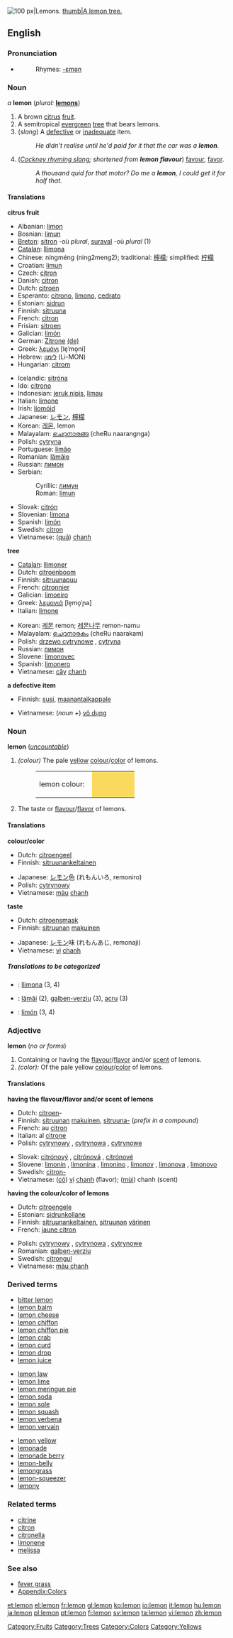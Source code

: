 {{wikipedia}}
[[Image:Lemon.jpg|thumb|right|100 px|Lemons.]]
[[image:Lemon tree Berkeley.JPG|thumb|A lemon tree.]]
==English==

===Pronunciation===
*{{IPA|/ˈlemən/}}
*:Rhymes: [[Rhymes:English:-ɛmən|-ɛmən]]

===Noun===
''a'' '''lemon''' (''plural:'' '''[[lemons]]''')

# A brown [[citrus]] [[fruit]].
# A semitropical [[evergreen]] [[tree]] that bears lemons.
# (''slang'') A [[defective]] or [[inadequate]] item.
#:''He didn't realise until he'd paid for it that the car was a '''lemon'''.''
# (''[[Cockney rhyming slang]]; shortened from '''lemon flavour''''') [[favour]], [[favor]].
#:''A thousand quid for that motor? Do me a '''lemon''', I could get it for half that.''

====Translations====

'''citrus fruit'''
{{Top}}
*Albanian: [[limon]] {{m}}
*Bosnian: [[limun]] {{m}}
*[[Breton]]: [[sitron]] {{m}} -où ''plural'', [[suraval]] {{m}} -où ''plural'' (1)
*[[Catalan]]: [[llimona]] {{f}}
*Chinese: níngméng (ning2meng2); traditional: [[檸檬]]; simplified: [[柠檬]]
*Croatian: [[limun]] {{m}}
*Czech: [[citron]]
*Danish: [[citron#Danish|citron]]
*Dutch: [[citroen]] {{f}}
*Esperanto: [[citrono]], [[limono]], [[cedrato]]
*Estonian: [[sidrun]]
*Finnish: [[sitruuna]]
*French: [[citron#French|citron]] {{m}}
*Frisian: [[sitroen]]
*Galician: [[limón]] {{m}}
*German: [[Zitrone]] [[:de:Zitrone| (de)]] {{f}}
*Greek: [[λεμόνι]] [le̞ˈmo̞ni] {{n}}
*Hebrew: [[לימון]] (Li-MON) {{m}}
*Hungarian: [[citrom]]
{{mid}}
*Icelandic: [[sítróna]]
*Ido: [[citrono]]
*Indonesian: [[jeruk nipis]], [[limau]]
*Italian: [[limone]] {{m}}
*Irish: [[líomóid]] {{f}}
*Japanese: [[レモン]], [[檸檬]]
*Korean: [[레몬]], lemon
*Malayalam: [[ചെറുനാരങ്ങ]] (cheRu naarangnga)
*Polish: [[cytryna]] {{f}}
*Portuguese: [[limão]]
*Romanian: [[lămâie]] {{f}}
*Russian: [[лимон]] {{m}}
*Serbian:
*:Cyrillic: [[лимун]] {{m}}
*:Roman: [[limun]] {{m}}
*Slovak: [[citrón#Slovak|citrón]] {{m}}
*Slovenian: [[limona]] {{f}}
*Spanish: [[limón]] {{m}}
*Swedish: [[citron]] {{c}}
*Vietnamese: ([[quả]]) [[chanh]]
{{Bottom}}

'''tree'''
{{Top}}
*[[Catalan]]: [[llimoner]] {{m}}
*Dutch: [[citroenboom]]
*Finnish: [[sitruunapuu]]
*French: [[citronnier]] {{m}}
*Galician: [[limoeiro]] {{m}}
*Greek: [[λεμονιά]] [le̞mo̞ˈɲa] {{f}}
*Italian: [[limone]] {{m}}
{{mid}}
*Korean: [[레몬]] remon; [[레몬나무]] remon-namu
*Malayalam: [[ചെറുനാരകം]] (cheRu naarakam)
*Polish: [[drzewo cytrynowe]] {{f}}, [[cytryna]] {{f}}
*Russian: [[лимон]] {{m}}
*Slovene: [[limonovec]] {{m}}
*Spanish: [[limonero]] {{m}}
*Vietnamese: [[cây]] [[chanh]]
{{Bottom}}

'''a defective item'''
{{Top}}
*Finnish: [[susi]], [[maanantaikappale]]
{{Mid}}
*Vietnamese: (''noun +'') [[vô dụng]]
{{Bottom}}

===Noun===
'''lemon''' (''[[uncountable]]'')

# ''(colour)'' The pale [[yellow]] [[colour]]/[[color]] of lemons.
#:<table><tr><td>lemon colour: &nbsp;</td><td bgcolor="#FADA5E" width="80">&nbsp; </td></tr></table>
# The taste or [[flavour]]/[[flavor]] of lemons.

====Translations====

'''colour/color'''
{{Top}}
*Dutch: [[citroengeel]]
*Finnish: [[sitruunankeltainen]]
{{Mid}}
*Japanese: [[レモン]]色 (れもんいろ, remoniro)
*Polish: [[cytrynowy]] {{m}}
*Vietnamese: [[màu]] [[chanh]]
{{Bottom}}

'''taste'''
{{Top}}
*Dutch: [[citroensmaak]]
*Finnish: [[sitruuna|sitruunan]] [[makuinen]]
{{Mid}}
*Japanese: [[レモン]]味 (れもんあじ, remonaji)
*Vietnamese: [[vị]] [[chanh]]
{{Bottom}}

=====Translations to be categorized=====
{{checktrans}}
<!--Remove this section once all of the translations below have been moved into the tables above.-->

*{{ttbc|Catalan}}: [[llimona]] {{f}} (3, 4)
*{{ttbc|Romanian}}: [[lămâi]] {{m}} (2), [[galben-verziu]] (3), [[acru]] (3)
*{{ttbc|Spanish}}: [[limón]] {{m}} (3, 4)

===Adjective===
'''lemon''' (''no {{compar}} or {{superl}} forms'')

# Containing or having the [[flavour]]/[[flavor]] and/or [[scent]] of lemons.
# ''(color):'' Of the pale yellow [[colour]]/[[color]] of lemons.

====Translations====

'''having the flavour/flavor and/or scent of lemons'''
{{top}}
*Dutch: [[citroen]]-
*Finnish: [[sitruuna|sitruunan]] [[makuinen]], [[sitruuna|sitruuna-]] (''prefix in a compound'')
*French: au [[citron]]
*Italian: al [[citrone]]
*Polish: [[cytrynowy]] {{m}}, [[cytrynowa]] {{f}}, [[cytrynowe]] {{n}}
{{mid}}
*Slovak: [[citrónový]] {{m}}, [[citrónová]] {{f}}, [[citrónové]] {{n}}
*Slovene: [[limonin]] {{m}}, [[limonina]] {{f}}, [[limonino]] {{n}}, [[limonov]] {{m}}, [[limonova]] {{f}}, [[limonovo]] {{n}}
*Swedish: [[citron-]]
*Vietnamese: ([[có]]) [[vị]] [[chanh]] (flavor); ([[mùi]]) chanh (scent)
{{bottom}}

'''having the colour/color of lemons'''
{{top}}
*Dutch: [[citroengele]]
*Estonian: [[sidrunkollane]]
*Finnish: [[sitruunankeltainen]], [[sitruuna|sitruunan]] [[värinen]]
*French: [[jaune citron]]
{{mid}}
*Polish: [[cytrynowy]] {{m}}, [[cytrynowa]] {{f}}, [[cytrynowe]] {{n}}
*Romanian: [[galben-verziu]]
*Swedish: [[citrongul]]
*Vietnamese: [[màu chanh]]
{{bottom}}

===Derived terms===
{{top3}}
*[[bitter lemon]]
*[[lemon balm]]
*[[lemon cheese]]
*[[lemon chiffon]]
*[[lemon chiffon pie]]
*[[lemon crab]]
*[[lemon curd]]
*[[lemon drop]]
*[[lemon juice]]
{{mid3}}
*[[lemon law]]
*[[lemon lime]]
*[[lemon meringue pie]]
*[[lemon soda]]
*[[lemon sole]]
*[[lemon squash]]
*[[lemon verbena]]
*[[lemon vervain]]
{{mid3}}
*[[lemon yellow]]
*[[lemonade]]
*[[lemonade berry]]
*[[lemon-belly]]
*[[lemongrass]]
*[[lemon-squeezer]]
*[[lemony]]
{{bottom}}

===Related terms===
*[[citrine]]
*[[citron]]
*[[citronella]]
*[[limonene]]
*[[melissa]]

===See also===
*[[fever grass]]
*[[Appendix:Colours|Appendix:Colors]]

[[Category:Fruits]]
[[Category:Trees]]
[[Category:Colors]]
[[Category:Yellows]]

[[et:lemon]]
[[el:lemon]]
[[fr:lemon]]
[[gl:lemon]]
[[ko:lemon]]
[[io:lemon]]
[[it:lemon]]
[[hu:lemon]]
[[ja:lemon]]
[[pl:lemon]]
[[pt:lemon]]
[[fi:lemon]]
[[sv:lemon]]
[[ta:lemon]]
[[vi:lemon]]
[[zh:lemon]]